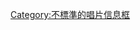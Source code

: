 {{Wikipedia category
|hidden=yes
|tracking=yes
|description=本分類中的頁面是由'''{{tl|Infobox album}}'''自動添加的。
}}
{{Empty category}}

[[Category:不標準的唱片信息框|Category:不標準的唱片信息框]]